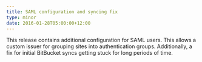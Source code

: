 ```yaml
---
title: SAML configuration and syncing fix
type: minor
date: 2016-01-28T05:00:00+12:00
---
```


This release contains additional configuration for SAML users. This allows a custom issuer for grouping sites into authentication groups. Additionally, a fix for initial BitBucket syncs getting stuck for long periods of time.